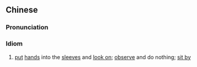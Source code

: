 {{also|袖手旁观}}
==Chinese==
{{zh-forms|s=袖手旁观|type=22}}

===Pronunciation===
{{zh-pron
|m=xiùshǒu pángguān
|c=zau6 sau2 pong4 gun1
|mn=siū-chhiú-pông-koan
|cat=cy
}}

===Idiom===
{{zh-idiom}}

# [[put]] [[hand]]s into the [[sleeve]]s and [[look on]]; [[observe]] and do nothing; [[sit by]]